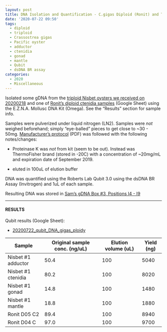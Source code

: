 ```yaml
---
layout: post
title: DNA Isolation and Quantification - C.gigas Diploid (Ronit) and Triploid (Nisbet)
date: '2020-07-22 09:50'
tags:
  - diploid
  - triploid
  - Crassostrea gigas
  - Pacific oyster
  - adductor
  - ctenidia
  - gonad
  - mantle
  - Qubit
  - dsDNA BR assay
categories:
  - 2020
  - Miscellaneous
---
```

Isolated some gDNA from the [triploid Nisbet oysters we received on 20200218](https://robertslab.github.io/sams-notebook/2018/02/28/samples-received-triploid-crassostrea-gigas-from-nisbet-oyster-company.html) and one of [Ronit's diploid ctenidia samples](https://docs.google.com/spreadsheets/d/1QfEV4wUp3jgChxHhpaYsVswZEem3t3uQATNk4bB_XIU/edit) (Google Sheet) using the E.Z.N.A. Mollusc DNA Kit (Omega). See the "Results" section for sample info.

Samples were pulverized under liquid nitrogen (LN2). Samples were _not_ weighed beforehand; simply "eye-balled" pieces to get close to ~30 - 50mg. [Manufacturer's protocol](https://github.com/RobertsLab/resources/blob/master/protocols/Commercial_Protocols/Omega_Mollusc-DNA-Kit-Combo-May-2013-D3373.pdf) (PDF) was followed with the following notes/changes:

- Proteinase K was _not_ from kit (seem to be out). Instead was ThermoFisher brand (stored in -20C) with a concentration of ~20mg/mL and expiration date of September 2019.

- eluted in 100uL of elution buffer

DNA was quantified using the Roberts Lab Qubit 3.0 using the dsDNA BR Assay (Invitrogen) and 1uL of each sample.

Resulting DNA was stored in [Sam's gDNA Box #3, Positions I4 - I9](https://docs.google.com/spreadsheets/d/1SWzKMKh7LBOgTfvEhJamE6pZFsTpRXY7otzXUC5fZSM/edit?usp=sharing)


---

#### RESULTS

Qubit results (Google Sheet):

- [20200722_qubit_DNA_gigas_ploidy](https://docs.google.com/spreadsheets/d/1JhG0lAn9JjFQgJPjq67cOMrtqDT03nQuNSpRR_i7ojU/edit?usp=sharing)


| Sample             | Original sample conc. (ng/uL) | Elution volume (uL) | Yield (ng) |
|--------------------|-------------------------------|---------------------|------------|
| Nisbet #1 adductor | 50.4                          | 100                 | 5040       |
| Nisbet #1 ctenidia | 80.2                          | 100                 | 8020       |
| Nisbet #1 gonad    | 14.8                          | 100                 | 1480       |
| Nisbet #1 mantle   | 18.8                          | 100                 | 1880       |
| Ronit D05 C2       | 89.4                          | 100                 | 8940       |
| Ronit D04 C        | 97.0                          | 100                 | 9700       |
